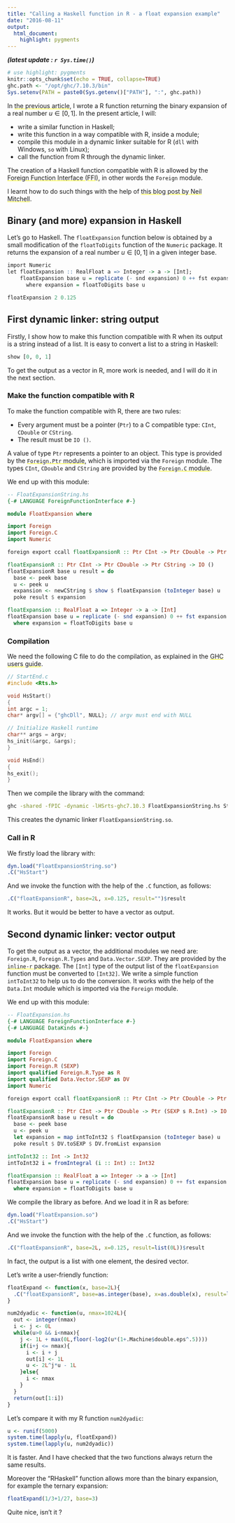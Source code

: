```yaml
---
title: "Calling a Haskell function in R - a float expansion example"
date: "2016-08-11"
output: 
  html_document: 
    highlight: pygments
---
```


<style type="text/css">
a:link {
  text-decoration: underline;
  -webkit-text-decoration-color: yellow;
  -moz-text-decoration-color: yellow;
  text-decoration-color: yellow;
  border-bottom: yellow 0px solid
}
u {
  border-bottom: yellow;
}
</style>



<style type="text/css">code{white-space: pre;}</style>
<style type="text/css">
div.sourceCode { overflow-x: auto; }
table.sourceCode, tr.sourceCode, td.lineNumbers, td.sourceCode {
  margin: 0; padding: 0; vertical-align: baseline; border: none; }
table.sourceCode { width: 100%; line-height: 100%; }
td.lineNumbers { text-align: right; padding-right: 4px; padding-left: 4px; color: #aaaaaa; border-right: 1px solid #aaaaaa; }
td.sourceCode { padding-left: 5px; }
code > span.kw { color: #007020; font-weight: bold; } /* Keyword */
code > span.dt { color: #902000; } /* DataType */
code > span.dv { color: #40a070; } /* DecVal */
code > span.bn { color: #40a070; } /* BaseN */
code > span.fl { color: #40a070; } /* Float */
code > span.ch { color: #4070a0; } /* Char */
code > span.st { color: #4070a0; } /* String */
code > span.co { color: #60a0b0; font-style: italic; } /* Comment */
code > span.ot { color: #007020; } /* Other */
code > span.al { color: #ff0000; font-weight: bold; } /* Alert */
code > span.fu { color: #06287e; } /* Function */
code > span.er { color: #ff0000; font-weight: bold; } /* Error */
code > span.wa { color: #60a0b0; font-weight: bold; font-style: italic; } /* Warning */
code > span.cn { color: #880000; } /* Constant */
code > span.sc { color: #4070a0; } /* SpecialChar */
code > span.vs { color: #4070a0; } /* VerbatimString */
code > span.ss { color: #bb6688; } /* SpecialString */
code > span.im { } /* Import */
code > span.va { color: #19177c; } /* Variable */
code > span.cf { color: #007020; font-weight: bold; } /* ControlFlow */
code > span.op { color: #666666; } /* Operator */
code > span.bu { } /* BuiltIn */
code > span.ex { } /* Extension */
code > span.pp { color: #bc7a00; } /* Preprocessor */
code > span.at { color: #7d9029; } /* Attribute */
code > span.do { color: #ba2121; font-style: italic; } /* Documentation */
code > span.an { color: #60a0b0; font-weight: bold; font-style: italic; } /* Annotation */
code > span.cv { color: #60a0b0; font-weight: bold; font-style: italic; } /* CommentVar */
code > span.in { color: #60a0b0; font-weight: bold; font-style: italic; } /* Information */
</style>
<style type="text/css">
  pre:not([class]) {
    background-color: white;
  }
</style>


***(latest update : `r Sys.time()`)***
<br/>

```r
# use highlight: pygments
knitr::opts_chunk$set(echo = TRUE, collapse=TRUE)
ghc.path <- "/opt/ghc/7.10.3/bin"
Sys.setenv(PATH = paste0(Sys.getenv()["PATH"], ":", ghc.path)) 
```


In [the previous article](http://stla.github.io/stlapblog/posts/DyadicExpansion.html), I wrote a R function returning the binary expansion of a real number $u \in [0,1]$. In the present article, I will: 

- write a similar function in Haskell; 
- write this function in a way compatible with R, inside a module; 
- compile this module in a dynamic linker suitable for R (`dll` with Windows, `so` with Linux);
- call the function from R through the dynamic linker.

The creation of a Haskell function compatible with R is allowed by the [Foreign Function Interface (FFI)](https://wiki.haskell.org/Foreign_Function_Interface), in other words the `Foreign` module.

I learnt how to do such things with the help of [this blog post by Neil Mitchell](http://neilmitchell.blogspot.be/2011/10/calling-haskell-from-r.html). 


## Binary (and more) expansion in Haskell

Let's go to Haskell. 
The `floatExpansion` function below is obtained by a small modification of the `floatToDigits` function of the `Numeric` package. It returns the expansion of a real number $u \in [0,1]$ in a given integer base. 

```r
import Numeric
let floatExpansion :: RealFloat a => Integer -> a -> [Int];
    floatExpansion base u = replicate (- snd expansion) 0 ++ fst expansion
      where expansion = floatToDigits base u

floatExpansion 2 0.125
```


## First dynamic linker: string output

Firstly, I show how to make this function compatible with R when its output is a string instead of a list. It is easy to convert a list to a string in Haskell:

```r
show [0, 0, 1]
``` 

To get the output as a vector in R, more work is needed, and I will do it in the next section. 

### Make the function compatible with R

To make the function compatible with R, there are two rules:

- Every argument must be a pointer (`Ptr`) to a C compatible type: `CInt`, `CDouble` or `CString`. 
- The result must be `IO ()`.

A value of type `Ptr` represents a pointer to an object. This type is provided by the [`Foreign.Ptr` module](https://hackage.haskell.org/package/base-4.9.0.0/docs/Foreign-Ptr.html), which is imported via the `Foreign` module. 
The types `CInt`, `CDouble` and `CString` are provided by the [`Foreign.C` module](https://hackage.haskell.org/package/base-4.9.0.0/docs/Foreign-C.html). 

We end up with this module:

```haskell
-- FloatExpansionString.hs
{-# LANGUAGE ForeignFunctionInterface #-}

module FloatExpansion where

import Foreign
import Foreign.C
import Numeric 

foreign export ccall floatExpansionR :: Ptr CInt -> Ptr CDouble -> Ptr CString -> IO ()

floatExpansionR :: Ptr CInt -> Ptr CDouble -> Ptr CString -> IO ()
floatExpansionR base u result = do
  base <- peek base
  u <- peek u
  expansion <- newCString $ show $ floatExpansion (toInteger base) u
  poke result $ expansion

floatExpansion :: RealFloat a => Integer -> a -> [Int]
floatExpansion base u = replicate (- snd expansion) 0 ++ fst expansion
  where expansion = floatToDigits base u
```

### Compilation

We need the following C file to do the compilation, as explained in the [GHC users guide](https://downloads.haskell.org/~ghc/latest/docs/html/users_guide/win32-dlls.html#making-dlls-to-be-called-from-other-languages).

```c
// StartEnd.c
#include <Rts.h>

void HsStart()
{
int argc = 1;
char* argv[] = {"ghcDll", NULL}; // argv must end with NULL

// Initialize Haskell runtime
char** args = argv;
hs_init(&argc, &args);
}

void HsEnd()
{
hs_exit();
}
```

Then we compile the library with the command:

```bash
ghc -shared -fPIC -dynamic -lHSrts-ghc7.10.3 FloatExpansionString.hs StartEnd.c -o FloatExpansionString.so
```

This creates the dynamic linker `FloatExpansionString.so`. 

### Call in R

We firstly load the library with:

```r
dyn.load("FloatExpansionString.so") 
.C("HsStart") 
```

And we invoke the function with the help of the `.C` function, as follows:

```r
.C("floatExpansionR", base=2L, x=0.125, result="")$result 
```

It works. But it would be better to have a vector as output. 

## Second dynamic linker: vector output

To get the output as a vector, the additional modules we need are: `Foreign.R`, `Foreign.R.Types` and `Data.Vector.SEXP`. They are provided by the [`inline-r` package](https://hackage.haskell.org/package/inline-r). 
The `[Int]` type of the output list of the `floatExpansion` function must be converted to `[Int32]`. We write a simple function `intToInt32` to help us to do the conversion. It works with the help of the `Data.Int` module which is imported via the `Foreign` module.

We end up with this module:

```haskell
-- FloatExpansion.hs
{-# LANGUAGE ForeignFunctionInterface #-}
{-# LANGUAGE DataKinds #-}

module FloatExpansion where

import Foreign
import Foreign.C
import Foreign.R (SEXP)
import qualified Foreign.R.Type as R
import qualified Data.Vector.SEXP as DV
import Numeric

foreign export ccall floatExpansionR :: Ptr CInt -> Ptr CDouble -> Ptr (SEXP s R.Int) -> IO ()

floatExpansionR :: Ptr CInt -> Ptr CDouble -> Ptr (SEXP s R.Int) -> IO ()
floatExpansionR base u result = do
  base <- peek base
  u <- peek u
  let expansion = map intToInt32 $ floatExpansion (toInteger base) u
  poke result $ DV.toSEXP $ DV.fromList expansion

intToInt32 :: Int -> Int32
intToInt32 i = fromIntegral (i :: Int) :: Int32

floatExpansion :: RealFloat a => Integer -> a -> [Int]
floatExpansion base u = replicate (- snd expansion) 0 ++ fst expansion
  where expansion = floatToDigits base u
```

We compile the library as before. And we load it in R as before:

```r
dyn.load("FloatExpansion.so") 
.C("HsStart") 
```

And we invoke the function with the help of the `.C` function, as follows:

```r
.C("floatExpansionR", base=2L, x=0.125, result=list(0L))$result 
```

In fact, the output is a list with one element, the desired vector.

Let's write a user-friendly function:

```r
floatExpand <- function(x, base=2L){
  .C("floatExpansionR", base=as.integer(base), x=as.double(x), result=list(integer(1)))$result[[1]]  
}
```

```r
num2dyadic <- function(u, nmax=1024L){ 
  out <- integer(nmax)
  i <- j <- 0L
  while(u>0 && i<nmax){
    j <- 1L + max(0L,floor(-log2(u*(1+.Machine$double.eps^.5)))) 
    if(i+j <= nmax){
      i <- i + j
      out[i] <- 1L
      u <- 2L^j*u - 1L
    }else{
      i <- nmax
    }
  }
  return(out[1:i])
}
```

Let's compare it with my R function `num2dyadic`:

```r
u <- runif(5000)
system.time(lapply(u, floatExpand))
system.time(lapply(u, num2dyadic))
```

It is faster. And I have checked that the two functions always return the same results.

Moreover the "RHaskell" function allows more than the binary expansion, for example the ternary expansion:

```r
floatExpand(1/3+1/27, base=3)
```

Quite nice, isn't it ? 
